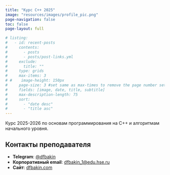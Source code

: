 ```yaml
---
title: "Курс C++ 2025"
image: "resources/images/profile_pic.png"
page-navigation: false
toc: false
page-layout: full

# listing:
#   - id: recent-posts
#     contents:
#       - posts
#       - posts/post-links.yml
#     exclude:
#       title: ""
#     type: grids
#     max-items: 3
# #    image-height: 150px
#     page-size: 3 #set same as max-times to remove the page number setting
#     fields: [image, date, title, subtitle]
#     max-description-length: 75
#     sort:
#       - "date desc"
#       - "title asc"
---
```


Курс 2025-2026 по основам программирования на C++ и алгоритмам начального уровня.



## Контакты преподавателя
- **Telegram**: [@dfbakin](https://t.me/dfbakin)
- **Корпоративный email**: [dfbakin_1@edu.hse.ru](mailto:dfbakin_1@edu.hse.ru)
- **Сайт**: [dfbakin.com](https://dfbakin.com)


<!-- :::

## Recent Posts
Check out the latest &nbsp;[Papers](posts.qmd#category=paper)&nbsp;, &nbsp;[News](posts.qmd#category=news)&nbsp;, &nbsp;[Events](posts.qmd#category=event)&nbsp;, and &nbsp;[More »](/posts.qmd)

:::{#recent-posts}
:::

<p align="right">[All Posts »](/posts.qmd)</p> -->
